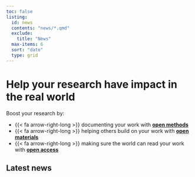 ```yaml
---
toc: false
listing:
  id: news
  contents: "news/*.qmd"
  exclude: 
    title: "News"
  max-items: 6
  sort: "date"
  type: grid
---
```


:::: {.super-size}

# Help your **research** have **impact** in the real&nbsp;world {.super-size}


::: {.home-page-feature}

Boost your research by:

* {{< fa arrow-right-long >}} documenting your work with [**open methods**](how-to/open-methods.html)
* {{< fa arrow-right-long >}} helping others build on your work with [**open materials**](how-to/open-materials.html)
* {{< fa arrow-right-long >}} making sure the world can read your work with [**open access**](how-to/open-access.html)

:::


::::



## Latest news {.home-page-news}

::: {#news}

:::
